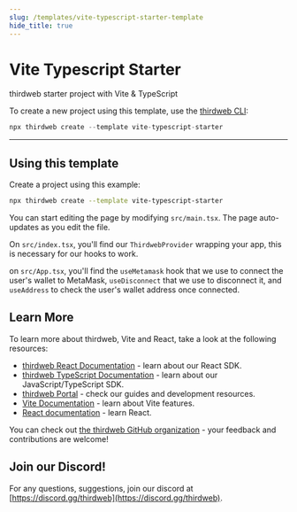```yaml
---
slug: /templates/vite-typescript-starter-template
hide_title: true
---
```



# Vite Typescript Starter

thirdweb starter project with Vite & TypeScript

To create a new project using this template, use the [thirdweb CLI](/thirdweb-deploy/thirdweb-cli):

```jsx
npx thirdweb create --template vite-typescript-starter
```

<div
  style={{
    display: "flex",
    flexDirection: "row",
    gap: "2%",
    marginBottom: 32,
    width: "100%",
    alignItems: "center",
    justifyContent: "center",
    marginTop: 16,
  }}
>
  <DemoButton
    link="https://vite-typescript-starter.thirdweb-example.com"
    name="vite-typescript-starter"
  />
  <ViewCodeButton
    link="https://github.com/thirdweb-example/vite-typescript-starter"
    name="vite-typescript-starter"
  />
</div>

---

## Using this template

Create a project using this example:

```bash
npx thirdweb create --template vite-typescript-starter
```

You can start editing the page by modifying `src/main.tsx`. The page auto-updates as you edit the file.

On `src/index.tsx`, you'll find our `ThirdwebProvider` wrapping your app, this is necessary for our hooks to work.

on `src/App.tsx`, you'll find the `useMetamask` hook that we use to connect the user's wallet to MetaMask, `useDisconnect` that we use to disconnect it, and `useAddress` to check the user's wallet address once connected.

## Learn More

To learn more about thirdweb, Vite and React, take a look at the following resources:

- [thirdweb React Documentation](https://docs.thirdweb.com/react) - learn about our React SDK.
- [thirdweb TypeScript Documentation](https://docs.thirdweb.com/react) - learn about our JavaScript/TypeScript SDK.
- [thirdweb Portal](https://docs.thirdweb.com/react) - check our guides and development resources.
- [Vite Documentation](https://vitejs.dev/guide/) - learn about Vite features.
- [React documentation](https://reactjs.org/) - learn React.

You can check out [the thirdweb GitHub organization](https://github.com/thirdweb-dev) - your feedback and contributions are welcome!

## Join our Discord!

For any questions, suggestions, join our discord at [https://discord.gg/thirdweb](https://discord.gg/thirdweb).
